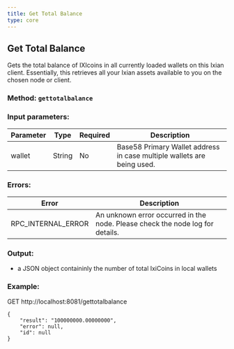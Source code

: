 ```yaml
---
title: Get Total Balance
type: core
---
```

## Get Total Balance
Gets the total balance of IXIcoins in all currently loaded wallets on this Ixian client. Essentially, this retrieves all your Ixian assets available to you on the chosen node or client.
### Method: `gettotalbalance`
### Input parameters:

| Parameter | Type | Required | Description |
| --- | --- | --- | --- |
| wallet | String | No | Base58 Primary Wallet address in case multiple wallets are being used. |


### Errors:

| Error | Description |
| --- | --- |
| RPC_INTERNAL_ERROR | An unknown error occurred in the node. Please check the node log for details. |

### Output:
- a JSON object containinly the number of total IxiCoins in local wallets

### Example:
GET http://localhost:8081/gettotalbalance
```
{
	"result": "100000000.00000000",
	"error": null,
	"id": null
}
```